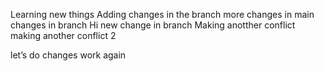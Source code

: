Learning new things
Adding changes in the branch
more changes in main
changes in branch
Hi 
new change in branch
Making anotther conflict
making another conflict 2

let's do changes
work again